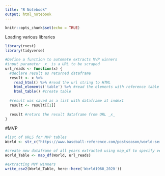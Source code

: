 ```yaml
---
title: "R Notebook"
output: html_notebook
---
```

```r
knitr::opts_chunk$set(echo = TRUE)
```


Loading various libraries
```r
library(rvest)
library(tidyverse)
```


```r
#Define a function to automate extracts MVP winners
#input parameter _x_ is a URL to be scraped
url_reads <- function(x) {
  #declare result as returned dataframe 
  result <- x %>% 
    read_html() %>% #read the url string to HTML
    html_elements('table') %>% #read the elements with reference table
    html_table() #create table
  
  #result was saved as a list with dataframe at index1
  result <- result[[1]]
  
  result #return the result dataframe from URL _x_
}
```


#MVP
```r

#list of URLS for MVP tables
World <- str_c("https://www.baseball-reference.com/postseason/world-series.shtml")

#create new dataframe of all years extracted using map_df to specify vector or URLs and function (url_reads) to apply
World_Table <- map_df(World, url_reads)
```


```R
#extracting MVP winners
write_csv2(World_Table, here::here('World1960_2020'))

```